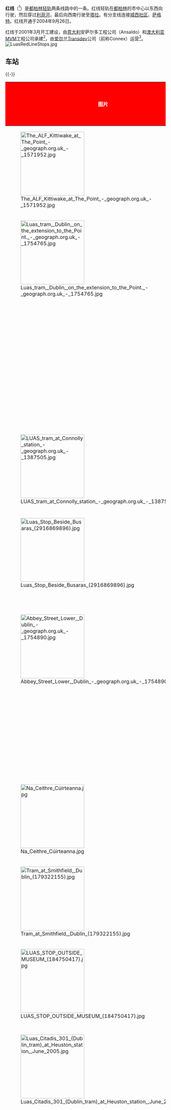 '''红线'''（{{Lang-ga|Líne Dhearg}}<ref>{{Cite web |url=http://www.luas.ie/ga/# |title=存档副本 |access-date=2017-02-06 |archive-url=https://web.archive.org/web/20170324224215/https://www.luas.ie/ga/# |archive-date=2017-03-24 |dead-url=yes }}</ref>）是[[都柏林轻轨|都柏林轻轨]]两条线路中的一条。红线轻轨在[[都柏林|都柏林]]的市中心以东西向行驶，然后穿过[[利菲河|利菲河]]，最后向西南行驶至[[塔拉_(爱尔兰)|塔拉]]。有分支线连接[[城西_(都柏林)|城西社区]]、[[萨格特|萨格特]]。红线开通于2004年9月26日。

红线于2001年3月开工建设，由[[意大利|意大利]]安萨尔多工程公司（Ansaldo）和[[澳大利亚|澳大利亚]]MVM工程公司承建<ref>[http://www.rte.ie/news/2001/0308/luas-business.html] {{Wayback|url=http://www.rte.ie/news/2001/0308/luas-business.html |date=20121026102832 }} RTÉ News:O'''Rourke awards £196m LUAS contract</ref>，由[[爱尔兰|爱尔兰]]Transdev公司（前称Connex）运营<ref name="RPA_Luas_Homepage">{{cite web |url=http://www.rpa.ie/luas |title=Luas home page |publisher=Railway Procurement Agency |accessdate=2008-04-04 |archiveurl=https://web.archive.org/web/20080312173217/http://www.rpa.ie/luas |archivedate=2008-03-12 |deadurl=yes }}</ref>。
[[File:LuasRedLineStops.jpg|right]]

==车站==

{{-}}
{| class="wikitable" style="text-align: left"
|-
! style="color: white; background-color: red;"|图片
!style="color: white; background-color: red;"|站名<br />站名（英语）<br />站名（爱尔兰语）
! style="color: white; background-color: red;"|分支
! style="color: white; background-color: red;"|区段
! style="color: white; background-color: red;"|坐标
! width=23% style="color: white; background-color: red;" |运输交汇
! style="color: white; background-color: red;"|附近重要地点
|-
|[[File:The_ALF_Kittiwake_at_The_Point_-_geograph.org.uk_-_1571952.jpg|200px]]
|点村<br />'''The Point'''<br />''Iosta na Rinne''
|港区线（终点站）
|港区 
| 市长街上段<br /> {{coord|53.348338|-6.229195|display=inline|region:IE_scale:2000}}
| {{rint|ferry}} [[都柏林港区|都柏林港]]
| [[3Arena|3Arena]]
|-
|[[File:Luas_tram,_Dublin,_on_the_extension_to_the_Point._-_geograph.org.uk_-_1754765.jpg|200px]]
|斯宾塞码头<br />'''Spencer Dock'''<br />''Duga Spencer''
|港区线
|港区 
| 市长街上段<br /> {{coord|53.348806|-6.237134|display=inline|region:IE_scale:2000}}
| {{rint|ie|rail}} [[都柏林港区|都柏林港]]<br /> {{rint|bus}} [[都柏林公交|都柏林公交]]
| [[都柏林会议中心|都柏林会议中心]]
|-
|
|市长广场<br />'''Mayor Square — NCI'''<br />''Cearnóg an Mhéara — CNÉ''
|港区线
|港区 
| 市长街下段<br /> {{coord|53.349203|-6.243276|display=inline|region:IE_scale:2000}}
| {{rint|bus}} [[都柏林公交|都柏林公交]]
| [[爱尔兰国立学院|爱尔兰国立学院]]<br />（英语：National University of Ireland）<br />（不是[[爱尔兰国立大学|爱尔兰国立大学]]）
|-
|
|乔治码头<br />'''George's Dock'''<br />''Duga Sheoirse''
|港区线
|中1 / 港区
| 乔治码头<br /> {{coord|53.349440|-6.247562|display=inline|region:IE_scale:2000}}
| {{rint|bus}} [[都柏林公交|都柏林公交]]
| ''[[珍妮·约翰斯顿三桅帆船|珍妮·约翰斯顿三桅帆船]]''
|-
|[[File:LUAS_tram_at_Connolly_station_-_geograph.org.uk_-_1387505.jpg|200px]]
|康诺利<br />'''Connolly'''<br />''Conghaile''
|康诺利线（终点站）
|中1 / 港区
| 亚眠街<br /> {{coord|53.351025|-6.250121|display=inline|region:IE_scale:2000}}
| {{rint|ie|rail}} [[都柏林康诺利车站|康诺利火车站]]
| [[爱尔兰国立学院|爱尔兰国立学院]]<br />（英语：National University of Ireland）<br />（不是[[爱尔兰国立大学|爱尔兰国立大学]]）
|-
|[[File:Luas_Stop_Beside_Busaras_(2916869896).jpg|200px]]
|中央公共汽车站<br />'''Busáras'''
| 主线
|中1 / 港区
| 商店街<br /> {{coord|53.350100|-6.251607|display=inline|region:IE_scale:2000}}
| {{rint|bus}} [[都柏林公交|都柏林公交]]
| 中央公共汽车站<br />[[海关大楼_(都柏林)|海关大楼]]<br />国际金融服务中心
|-
|[[File:Abbey_Street_Lower,_Dublin_-_geograph.org.uk_-_1754890.jpg|200px]]
|修道院街<br />'''Abbey Street'''<br />''Sráid na Mainistreach''
| 主线
|中1
| 修道院街下段<br /> {{coord|53.348556|-6.258490|display=inline|region:IE_scale:2000}}
|{{rint|tram}} [[绿线_(都柏林轻轨)|绿线轻轨]]（走1.2千米）<br />{{rint|bus}} [[都柏林公交|都柏林公交]]<br />公共自行车租赁站
|欧康纳街，[[欧康纳桥|欧康纳桥]]，修道院街<br />[[艾比剧院|修道院剧院（艾比剧院）]]<br />[[三一学院_(都柏林)|三一学院]]
|-
|
|杰维斯<br />'''Jervis'''
| 主线
|中1
| 修道院街上段<br />{{coord|53.347711|-6.265265|display=inline|region:IE_scale:2000}}
|{{rint|bus}} [[都柏林公交|都柏林公交]]
| 亨利街，帕内尔街，[[坦普尔酒吧区|坦普尔酒吧区]]<br />杰维斯购物中心<br />圣玛丽修道院
|-
|[[File:Na_Ceithre_Cúirteanna.jpg|200px]]
|四法院<br />'''The Four Courts'''<br />''Na Ceithre Cúirteanna''
| 主线
|中1
| 在希腊街和教会街之间<br />{{coord|53.346846|-6.273676|display=inline|region:IE_scale:2000}}
|{{rint|bus}} [[都柏林公交|都柏林公交]]
| [[四法院|四法院]]<br />伍德码头<br />都柏林市议会<br />圣奥多恩教堂<br />圣米申教堂
|-
|[[File:Tram_at_Smithfield,_Dublin_(179322155).jpg|200px]]
|史密斯菲尔德<br />'''Smithfield'''<br />''Margadh na Feirme''
| 主线
|中1
| 凤凰街北段<br />{{coord|53.347114|-6.278054|display=inline|region:IE_scale:2000}}
|{{rint|bus}} [[都柏林公交|都柏林公交]]
| 老詹姆森酿酒厂<br />史密斯菲尔德<br />灯塔电影院
|-
|[[File:LUAS_STOP_OUTSIDE_MUSEUM_(184750417).jpg|200px]]
|博物馆<br />'''Museum'''<br />''Músaem''
| 主线
|中1
| 克罗皮斯埃克公园<br />{{coord|53.347880|-6.286927|display=inline|region:IE_scale:2000}}
|{{rint|bus}} [[都柏林公交|都柏林公交]]
| [[爱尔兰国家博物馆|爱尔兰国家博物馆装饰艺术和历史分馆]]<br />阿伯山监狱
|-
|[[File:Luas_Citadis_301_(Dublin_tram)_at_Heuston_station,_June_2005.jpg|200px]]
|休斯顿<br />'''Heuston'''
| 主线
|中1 / 红2
| [[都柏林休斯敦车站|休斯顿车站]]<br />{{coord|53.346666|-6.291811|display=inline|region:IE_scale:2000}}
| {{rint|ie|rail}} [[都柏林休斯敦车站|休斯顿车站]]<br />{{rint|bus}} [[都柏林公交|都柏林公交]]<br />{{rint|bus}} 爱尔兰长途巴士
| 圣帕特里克医院<br />[[凤凰公园|凤凰公园]]
|-
|
|詹姆斯<br />'''James's'''<br />''Ospidéal San Séamas''
| 主线
|红2
| 詹姆斯街<br />{{coord|53.341763|-6.293361|display=inline|region:IE_scale:2000}}
| {{rint|bus}} [[都柏林公交|都柏林公交]]
| 国家艺术设计学院<br />圣詹姆斯医院<br />吉尼斯啤酒展览馆
|-
|
|法蒂玛<br />'''Fatima'''
| 主线
|红2
| 詹姆斯路<br />{{coord|53.338450|-6.292809|display=inline|region:IE_scale:2000}}
| 
| 海豚仓，库姆街<br />自由社区<br />库姆妇幼大学医院
|-
|
|里亚托<br />'''Rialto'''
| 主线
|红2
| 市长街上段<br />{{coord|53.337909|-6.297401|display=inline|region:IE_scale:2000}}
| {{rint|bus}} [[都柏林公交|都柏林公交]]
| 里亚托社区
|-
|
|苏尔路<br />'''Suir Road'''<br />''Bóthar na Siúire''
| 主线
|红2/3
| 戴维特路<br />{{coord|53.336643|-6.307255|display=inline|region:IE_scale:2000}}
| {{rint|bus}} [[都柏林公交|都柏林公交]]
| 因奇科尔社区，基尔马纳姆社区<br />里士满公园<br />[[爱尔兰现代美术馆|爱尔兰现代美术馆]]<br />古德康瑟尔运动俱乐部<br />因奇科尔继续教育学院<br />[[爱尔兰现代美术馆|爱尔兰现代美术馆]]<br />基尔马纳姆皇家医院<br />基尔马纳姆监狱
|-
|
|金桥<br />'''Goldenbridge'''<br />''An Droichead Órga''
| 主线
|红3
| 戴维特路<br />{{coord|53.335916|-6.313301|display=inline|region:IE_scale:2000}}
| {{rint|bus}} [[都柏林公交|都柏林公交]]
| 
|-
|
|德里姆纳<br />'''Drimnagh'''<br />''Droimeanach''
| 主线
|红3
| 戴维特路<br />{{coord|53.335349|-6.318290|display=inline|region:IE_scale:2000}}
| {{rint|bus}} [[都柏林公交|都柏林公交]]
| 圣母儿童医院
|-
|[[File:Grand_Canal_and_Blackhorse_Luas_Stop_-_geograph.org.uk_-_440743.jpg|200px]]
|黑马<br />'''Blackhorse'''<br />''An Capall Dubh''
| 主线
|红3
| 市长街上段<br />{{coord|53.334273|-6.327543|display=inline|region:IE_scale:2000}}
| {{rint|bus}} [[都柏林公交|都柏林公交]]
| 金桥工业区<br />兰斯当谷公园<br />怀斯特林工业区
|-
|
|布鲁贝尔<br />'''Bluebell'''<br />''An Cloigín Gorm''
| 主线
|Red 3
| 纳斯路<br />{{coord|53.329327|-6.333895|display=inline|region:IE_scale:2000}}
| {{rint|bus}} [[都柏林公交|都柏林公交]]
| 德里姆纳社区<br />德里姆纳城堡<br />兰斯当谷公园
|-
|[[File:Kylemore_Luas_Stop_-_geograph.org.uk_-_440746.jpg|200px]]
|凯尔莫尔<br />'''Kylemore'''<br />''An Chill Mhór''
| 主线
|红3
| 纳斯路<br /> {{coord|53.326639|-6.343814|display=inline|region:IE_scale:2000}}
| {{rint|bus}} [[都柏林公交|都柏林公交]]
| 沃尔金斯敦社区<br />圣詹姆斯盖尔运动俱乐部<br />Kylemore中学
|-
|[[File:IMG_RedCowLuas1517c.jpg|200px]]
|红牛<br />'''Red Cow'''<br />''An Bhó Dhearg''
| 主线
|红3
| 红牛[[立交桥|立交桥]]<br />{{coord|53.316307|-6.370167|display=inline|region:IE_scale:2000}}
| {{rint|bus}} [[都柏林公交|都柏林公交]]<br /> {{rint|bus}} 都柏林城际公交<br /> {{rint|bus}} 公路货运站（至[[莱伊什港|莱伊什港]]和[[都柏林机场|都柏林机场]]）
| 巴利山公园
|-
|[[File:LUAS_Stop,_Kingswood_-_geograph.org.uk_-_809962.jpg|200px]]
|金斯伍德<br />'''Kingswood'''<br />''Coill an Rí''
| 主线
|红3
| R838区域公路<br />{{coord|53.303638|-6.365452|display=inline|region:IE_scale:2000}}
| {{rint|bus}} [[都柏林公交|都柏林公交]]
| 塔拉医疗中心
|-
|
|贝尔嘎德<br />'''Belgard'''
| 主线
|红3/4
| 老贝尔嘎德路<br />{{coord|53.299256|-6.375135|display=inline|region:IE_scale:2000}}
| {{rint|bus}} [[都柏林公交|都柏林公交]]
| 贝尔嘎德社区, 基尔内马纳社区<br />基尔内马纳购物中心
|-
|
|费特凯恩<br />'''Fettercairn'''<br />''Fothair Chardain''
| 萨格特线
|Red 4
| 凯瑟琳·泰南路<br /> {{coord|53.293325|-6.395937|display=inline|region:IE_scale:2000}}
| {{rint|bus}} [[都柏林公交|都柏林公交]]
| 费特凯恩社区<br />圣马克运动俱乐部<br />圣安妮小学
|-
|
|奇福尔斯敦<br />'''Cheeverstown'''<br />''Baile an tSíbhrigh''
| 萨格特线
|红4
| 奇福尔斯敦社区<br />{{coord|53.291045|-6.406500|display=inline|region:IE_scale:2000}}
| {{rint|bus}} [[都柏林公交|都柏林公交]]<br />奇福尔斯敦[[Luas|Luas]][[停车场_(铁路)|车场]]
| 
|-
|
|城西校区<br />'''Citywest Campus'''<br />''Campas Gnó Iarthar na Cathrach''
| 萨格特线
|红4
| 城西社区<br />{{coord|53.288460|-6.417647|display=inline|region:IE_scale:2000}}
| {{rint|bus}} [[都柏林公交|都柏林公交]]
| 城西社区
|-
|
|福顿斯敦<br />'''Fortunestown'''<br />''Baile Uí Fhoirtcheirn''
| 萨格特线
|红4
| 福顿斯敦社区<br />{{coord|53.284253|-6.424782|display=inline|region:IE_scale:2000}}
| {{rint|bus}} [[都柏林公交|都柏林公交]]
| 福顿斯敦社区<br />城西购物中心
|-
|
|萨格特<br />'''Saggart'''<br />''Teach Sagard''
| 萨格特线（终点站）
|红4
| [[萨格特|萨格特]]<br />{{coord|53.284785|-6.437801|display=inline|region:IE_scale:2000}}
| {{rint|bus}} [[都柏林公交|都柏林公交]]
| [[萨格特|萨格特]]社区，怀特彻奇社区，巴当诺社区<br />城西国家共教育学校<br />城西高尔夫球场<br />[[凯斯门特机场|凯斯门特机场]]
|-
|[[File:Cookstown_LUAS_Stop_-_geograph.org.uk_-_809938.jpg|200px]]
|库克斯敦<br />'''Cookstown'''<br />''Baile an Chócaigh''
| 塔拉线
|红4
| 库克斯敦路<br />{{coord|53.293305|-6.384044|display=inline|region:IE_scale:2000}}
| {{rint|bus}} [[都柏林公交|都柏林公交]]
| 库克斯敦社区<br />圣马克社区学校
|-
|[[File:Tallaght_Cross_LUAS_Stop_-_geograph.org.uk_-_809934.jpg|200px]]
|医院<br />'''Hospital'''<br />''Ospidéal Tamhlachta''
| 塔拉线
|红4
| 库克斯敦路<br />{{coord|53.289277|-6.379002|display=inline|region:IE_scale:2000}}
|
| 塔拉医院
|-
|[[File:LUAS_Red_Line_terminus_in_Tallaght.jpg|200px]]
|塔拉<br />'''Tallaght'''<br />''Tamhlacht''
| 塔拉线（终点站）
|红4
| 海贝尔尼安工业区<br />{{coord|53.287424|-6.374581|display=inline|region:IE_scale:2000}}
| {{rint|bus}} [[都柏林公交|都柏林公交]]<br />[[Luas|Luas]][[停车场_(铁路)|车场]]<br />都柏林城市观光运输服务
| [[塔拉_(爱尔兰)|塔拉]]<br />塔拉技术学院<br />塔拉体育场<br />塔拉公民剧院<br />广场购物中心
|}

[[File:Citadis_dublin.jpg|left]]附近穿过[[利菲河|利菲河]]]]

==参见==
* [[绿线_(都柏林轻轨)|绿线 (都柏林轻轨)]]
* [[都柏林轻轨|都柏林轻轨]]

==参考来源==
{{reflist}}

== 外部链接 ==
{{Commons category|LUAS tram system}}
* [https://web.archive.org/web/20110617061552/http://www.luas.ie/luas-red-line-stops/ Red Line stops on Luas website]

[[Category:都柏林交通|Category:都柏林交通]]